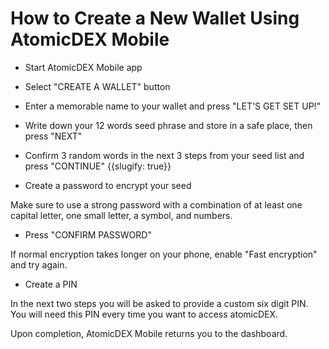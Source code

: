

# How to Create a New Wallet Using AtomicDEX Mobile

*   Start AtomicDEX Mobile app

*   Select "CREATE A WALLET" button

<OptimizedImage title="How to create a new wallet using AtomicDEX Mobile" src={howToCreate1} classNaming="w-full" alt="How to create a new wallet using AtomicDEX Mobile" />

*   Enter a memorable name to your wallet and press "LET'S GET SET UP!"

<OptimizedImage title="How to create a new wallet using AtomicDEX Mobile" src={howToCreate2} classNaming="w-full" alt="How to create a new wallet using AtomicDEX Mobile" />

*   Write down your 12 words seed phrase and store in a safe place, then press "NEXT"

<OptimizedImage title="How to create a new wallet using AtomicDEX Mobile" src={howToCreate3} classNaming="w-full" alt="How to create a new wallet using AtomicDEX Mobile" />

*   Confirm 3 random words in the next 3 steps from your seed list and press "CONTINUE" {{slugify: true}}

<OptimizedImage title="How to create a new wallet using AtomicDEX Mobile" src={howToCreate4} classNaming="w-full" alt="How to create a new wallet using AtomicDEX Mobile" />

<OptimizedImage title="How to create a new wallet using AtomicDEX Mobile" src={howToCreate5} classNaming="w-full" alt="How to create a new wallet using AtomicDEX Mobile" />

<OptimizedImage title="How to create a new wallet using AtomicDEX Mobile" src={howToCreate6} classNaming="w-full" alt="How to create a new wallet using AtomicDEX Mobile" />

*   Create a password to encrypt your seed

Make sure to use a strong password with a combination of at least one capital letter, one small letter, a symbol, and numbers.

*   Press "CONFIRM PASSWORD"

If normal encryption takes longer on your phone, enable "Fast encryption" and try again.

<OptimizedImage title="How to create a new wallet using AtomicDEX Mobile" src={howToCreate7} classNaming="w-full" alt="How to create a new wallet using AtomicDEX Mobile" />

*   Create a PIN

In the next two steps you will be asked to provide a custom six digit PIN. You will need this PIN every time you want to access atomicDEX.

<OptimizedImage title="How to create a new wallet using AtomicDEX Mobile" src={howToCreate8} classNaming="w-full" alt="How to create a new wallet using AtomicDEX Mobile" />

<OptimizedImage title="How to create a new wallet using AtomicDEX Mobile" src={howToCreate9} classNaming="w-full" alt="How to create a new wallet using AtomicDEX Mobile" />

Upon completion, AtomicDEX Mobile returns you to the dashboard.

<OptimizedImage title="How to create a new wallet using AtomicDEX Mobile" src={howToCreate10} classNaming="w-full" alt="How to create a new wallet using AtomicDEX Mobile" />
